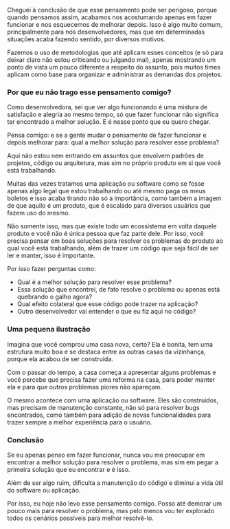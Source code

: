 Cheguei à conclusão de que esse pensamento pode ser perigoso, porque quando pensamos assim, acabamos nos acostumando apenas em fazer funcionar e nos esquecemos de melhorar depois. Isso é algo muito comum, principalmente para nós desenvolvedores, mas que em determinadas situações acaba fazendo sentido, por diversos motivos.

Fazemos o uso de metodologias que até aplicam esses conceitos (e só para deixar claro não estou criticando ou julgando mal), apenas mostrando um ponto de vista um pouco diferente a respeito do assunto, pois muitos times aplicam como base para organizar e administrar as demandas dos projetos.

### Por que eu não trago esse pensamento comigo?

Como desenvolvedora, sei que ver algo funcionando é uma mistura de satisfação e alegria ao mesmo tempo, só que fazer funcionar não significa ter encontrado a melhor solução. E é nesse ponto que eu quero chegar.

Pensa comigo: e se a gente mudar o pensamento de fazer funcionar e depois melhorar para: qual a melhor solução para resolver esse problema?

Aqui não estou nem entrando em assuntos que envolvem padrões de projetos, código ou arquitetura, mas sim no próprio produto em si que você está trabalhando.

Muitas das vezes tratamos uma aplicação ou software como se fosse apenas algo legal que estou trabalhando ou até mesmo paga os meus boletos e isso acaba tirando não só a importância, como também a imagem de que aquilo é um produto, que é escalado para diversos usuários que fazem uso do mesmo.

Não somente isso, mas que existe todo um ecossistema em volta daquele produto e você não é única pessoa que faz parte dele. Por isso, você precisa pensar em boas soluções para resolver os problemas do produto ao qual você está trabalhando, além de trazer um código que seja fácil de ser ler e manter, isso é importante.

Por isso fazer perguntas como:

- Qual é a melhor solução para resolver esse problema?
- Essa solução que encontrei, de fato resolve o problema ou apenas está quebrando o galho agora?
- Qual efeito colateral que esse código pode trazer na aplicação?
- Outro desenvolvedor vai entender o que eu fiz aqui no código?

### Uma pequena ilustração
Imagina que você comprou uma casa nova, certo? Ela é bonita, tem uma estrutura muito boa e se destaca entre as outras casas da vizinhança, porque ela acabou de ser construída.

Com o passar do tempo, a casa começa a apresentar alguns problemas e você percebe que precisa fazer uma reforma na casa, para poder manter ela e para que outros problemas piores não apareçam.

O mesmo acontece com uma aplicação ou software. Eles são construídos, mas precisam de manutenção constante, não só para resolver bugs encontrados, como também para adição de novas funcionalidades para trazer sempre a melhor experiência para o usuário.

### Conclusão
Se eu apenas penso em fazer funcionar, nunca vou me preocupar em encontrar a melhor solução para resolver o problema, mas sim em pegar a primeira solução que eu encontrar e é isso.

Além de ser algo ruim, dificulta a manutenção do código e diminui a vida útil do software ou aplicação.

Por isso, eu hoje não levo esse pensamento comigo. Posso até demorar um pouco mais para resolver o problema, mas pelo menos vou ter explorado todos os cenários possíveis para melhor resolvê-lo.
